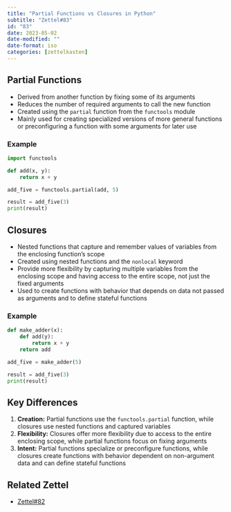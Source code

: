 ```yaml
---
title: "Partial Functions vs Closures in Python"
subtitle: "Zettel#83"
id: "83"
date: 2023-05-02
date-modified: ""
date-format: iso
categories: [zettelkasten]
---
```

## Partial Functions

* Derived from another function by fixing some of its arguments
* Reduces the number of required arguments to call the new function
* Created using the `partial` function from the `functools` module
* Mainly used for creating specialized versions of more general functions or preconfiguring a function with some arguments for later use

### Example

```python
import functools

def add(x, y):
    return x + y

add_five = functools.partial(add, 5)

result = add_five(3)
print(result)
```

## Closures

* Nested functions that capture and remember values of variables from the enclosing function's scope
* Created using nested functions and the `nonlocal` keyword
* Provide more flexibility by capturing multiple variables from the enclosing scope and having access to the entire scope, not just the fixed arguments
* Used to create functions with behavior that depends on data not passed as arguments and to define stateful functions

### Example

```python
def make_adder(x):
    def add(y):
        return x + y
    return add

add_five = make_adder(5)

result = add_five(3)
print(result)
```

## Key Differences

1. **Creation:** Partial functions use the `functools.partial` function, while closures use nested functions and captured variables
2. **Flexibility:** Closures offer more flexibility due to access to the entire enclosing scope, while partial functions focus on fixing arguments
3. **Intent:** Partial functions specialize or preconfigure functions, while closures create functions with behavior dependent on non-argument data and can define stateful functions

## Related Zettel

* [Zettel#82](/zettel/82)
